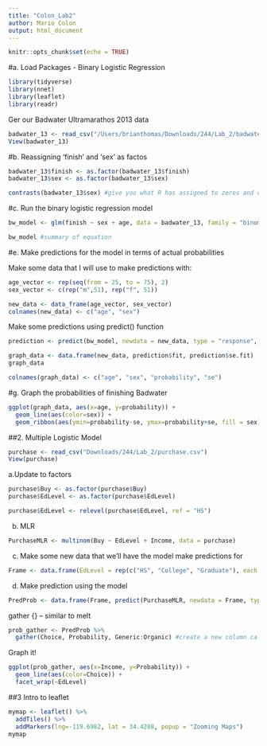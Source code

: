 ```yaml
---
title: "Colon_Lab2"
author: Mario Colon
output: html_document
---
```


```r
knitr::opts_chunk$set(echo = TRUE)
```

#a. Load Packages - Binary Logistic Regression 

```r

library(tidyverse)
library(nnet)
library(leaflet)
library(readr)

```

Ger our Badwater Ultramarathos 2013 data

```r

badwater_13 <- read_csv("/Users/brianthomas/Downloads/244/Lab_2/badwater_13.csv")
View(badwater_13)

```

#b. Reassigning 'finish' and 'sex' as factos 

```r

badwater_13$finish <- as.factor(badwater_13$finish)
badwater_13$sex <- as.factor(badwater_13$sex)

contrasts(badwater_13$sex) #give you what R has assigned to zeros and ones

```

#c. Run the binary logistic regression model 

```r

bw_model <- glm(finish ~ sex + age, data = badwater_13, family = "binomial") #generalized linear model

bw_model #summary of equation 

```

#e. Make predictions for the model in terms of actual probabilities 

Make some data that I will use to make predictions with: 

```r

age_vector <- rep(seq(from = 25, to = 75), 2)
sex_vector <- c(rep("m",51), rep("f", 51))

new_data <- data_frame(age_vector, sex_vector)
colnames(new_data) <- c("age", "sex")

```

Make some predictions using predict() function

```r

prediction <- predict(bw_model, newdata = new_data, type = "response", se.fit = TRUE)

graph_data <- data.frame(new_data, prediction$fit, prediction$se.fit)
graph_data

colnames(graph_data) <- c("age", "sex", "probability", "se")

```

#g. Graph the probabilities of finishing Badwater

```r

ggplot(graph_data, aes(x=age, y=probability)) + 
  geom_line(aes(color=sex)) + 
  geom_ribbon(aes(ymin=probability-se, ymax=probability+se, fill = sex), alpha = 0.3)

```

##2. Multiple Logistic Model 

```r

purchase <- read_csv("Downloads/244/Lab_2/purchase.csv")
View(purchase)


```

a.Update to factors 

```r

purchase$Buy <- as.factor(purchase$Buy)
purchase$EdLevel <- as.factor(purchase$EdLevel)

purchase$EdLevel <- relevel(purchase$EdLevel, ref = "HS")

```

b. MLR

```r

PurchaseMLR <- multinom(Buy ~ EdLevel + Income, data = purchase)

```

c. Make some new data that we'll have the model make predictions for

```r

Frame <- data.frame(EdLevel = rep(c("HS", "College", "Graduate"), each = 121), Income = rep(seq(0, 120), 3))

```

d. Make prediction using the model

```r

PredProb <- data.frame(Frame, predict(PurchaseMLR, newdata = Frame, type = "probs"))

```

gather {} -- similar to melt

```r

prob_gather <- PredProb %>% 
  gather(Choice, Probability, Generic:Organic) #create a new column called choice and predicted

```

Graph it!

```r

ggplot(prob_gather, aes(x=Income, y=Probability)) +
  geom_line(aes(color=Choice)) +
  facet_wrap(~EdLevel)

```

##3 Intro to leaflet

```r

mymap <- leaflet() %>% 
  addTiles() %>% 
  addMarkers(lng=-119.6982, lat = 34.4208, popup = "Zooming Maps")
mymap



```

